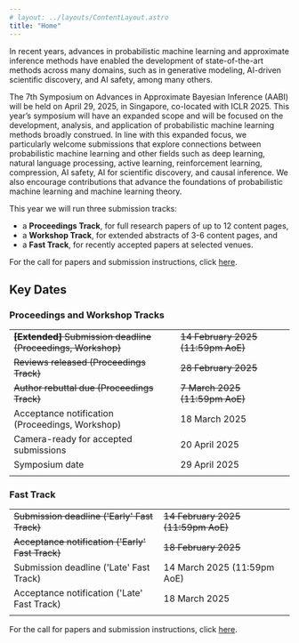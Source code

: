 ```yaml
---
# layout: ../layouts/ContentLayout.astro
title: "Home"
---
```



In recent years, advances in probabilistic machine learning and approximate inference methods have enabled the development of state-of-the-art methods across many domains, such as in generative modeling, AI-driven scientific discovery, and AI safety, among many others.

The 7th Symposium on Advances in Approximate Bayesian Inference (AABI) will be held on April 29, 2025, in Singapore, co-located with ICLR 2025.
This year’s symposium will have an expanded scope and will be focused on the development, analysis, and application of probabilistic machine learning methods broadly construed.
In line with this expanded focus, we particularly welcome submissions that explore connections between probabilistic machine learning and other fields such as deep learning, natural language processing, active learning, reinforcement learning, compression, AI safety, AI for scientific discovery, and causal inference.
We also encourage contributions that advance the foundations of probabilistic machine learning and machine learning theory.

This year we will run three submission tracks:

- a **Proceedings Track**, for full research papers of up to 12 content pages,
- a **Workshop Track**, for extended abstracts of 3-6 content pages, and
- a **Fast Track**, for recently accepted papers at selected venues.

For the call for papers and submission instructions, click [here](/call).

## Key Dates

### Proceedings and Workshop Tracks

|                                                                   |                                       |                                                          |
| ----------------------------------------------------------------- | ------------------------------------- | -------------------------------------------------------: |
| <s>**[Extended]** Submission deadline (Proceedings, Workshop)</s> | <s>14 February 2025 (11:59pm AoE)</s> | <s><CountdownTimer year={2025} month={2} day={14} /></s> |
| <s>Reviews released (Proceedings Track)</s>                       | <s>28 February 2025</s>               | <s><CountdownTimer year={2025} month={2} day={28} /></s> |
| <s>Author rebuttal due (Proceedings Track)</s>                    | <s>7 March 2025 (11:59pm AoE)</s>     |  <s><CountdownTimer year={2025} month={3} day={7} /></s> |
| Acceptance notification (Proceedings, Workshop)                   | 18 March 2025                         |        <CountdownTimer year={2025} month={3} day={18} /> |
| Camera-ready for accepted submissions                             | 20 April 2025                         |        <CountdownTimer year={2025} month={4} day={20} /> |
| Symposium date                                                    | 29 April 2025                         |        <CountdownTimer year={2025} month={4} day={29} /> |
|                                                                   |                                       |

### Fast Track

|                                                     |                                       |                                                          |
| --------------------------------------------------- | ------------------------------------- | -------------------------------------------------------: |
| <s>Submission deadline ('Early' Fast Track)</s>     | <s>14 February 2025 (11:59pm AoE)</s> | <s><CountdownTimer year={2025} month={2} day={14} /></s> |
| <s>Acceptance notification ('Early' Fast Track)</s> | <s>18 February 2025</s>               | <s><CountdownTimer year={2025} month={2} day={18} /></s> |
| Submission deadline ('Late' Fast Track)             | 14 March 2025 (11:59pm AoE)           |        <CountdownTimer year={2025} month={3} day={14} /> |
| Acceptance notification ('Late' Fast Track)         | 18 March 2025                         |        <CountdownTimer year={2025} month={3} day={18} /> |
|                                                     |                                       |                                                          |

For the call for papers and submission instructions, click [here](/call).
